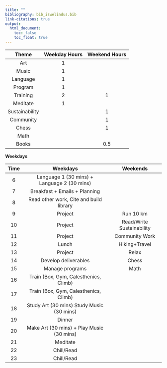```yaml
---
title: ""
bibliography: bib_iswelindus.bib
link-citations: true
output:
  html_document:
    toc: false 
    toc_float: true 
---
```



|	Theme	|	Weekday Hours	|	Weekend Hours	|
|	:----:	|	:----:	|	:----:	|
|	Art	|	1	|		|
|	Music	|	1	|		|
|	Language	|	1	|		|
|	Program	|	1	|		|
|	Training	|	2	|	1	|
|	Meditate	|	1	|		|
|	Sustainability	|		|	1	|
|	Community	|		|	1	|
|	Chess	|		|	1	| |
|	Math	|		|		| 1 |
|	Books	|		|	0.5	| |

<strong>Weekdays</strong>

|	Time	|	Weekdays	|	Weekends	|
|:----:|:----:|:----:|
|	6	|	Language 1 (30 mins) + Language 2 (30 mins)	|		|
|	7	|	Breakfast + Emails + Planning	|		|
|	8	|	Read other work, Cite and build library	|		|
|	9	|	Project	|	Run 10 km	|
|	10	|	Project	|	Read/Write Sustainability	|
|	11	|	Project	|	Community Work	|
|	12	|	Lunch	|	Hiking+Travel	|
|	13	|	Project	|	Relax	|
|	14	|	Develop deliverables	|	Chess	|
|	15	|	Manage programs	|	Math	|
|	16	|	Train (Box, Gym, Calesthenics, Climb)	|		|
|	17	|	Train (Box, Gym, Calesthenics, Climb)	|		|
|	18	|	Study Art (30 mins) Study Music (30 mins)	|		|
|	19	|	Dinner	|		|
|	20	|	Make Art (30 mins) + Play Music (30 mins)	|		|
|	21	|	Meditate	|		|
|	22	|	Chill/Read	|		|
|	23	|	Chill/Read	|		|